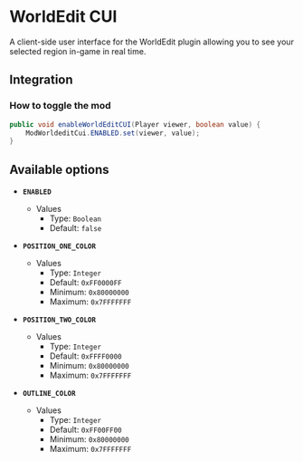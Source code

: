 # WorldEdit CUI

A client-side user interface for the WorldEdit plugin allowing you to see your selected region in-game in real time.

## Integration

### How to toggle the mod

```java
public void enableWorldEditCUI(Player viewer, boolean value) {
    ModWorldeditCui.ENABLED.set(viewer, value);
}
```

## Available options

- __`ENABLED`__
    - Values
        - Type: `Boolean`
        - Default: `false`

- __`POSITION_ONE_COLOR`__
    - Values
        - Type: `Integer`
        - Default: `0xFF0000FF`
        - Minimum: `0x80000000`
        - Maximum: `0x7FFFFFFF`

- __`POSITION_TWO_COLOR`__
    - Values
        - Type: `Integer`
        - Default: `0xFFFF0000`
        - Minimum: `0x80000000`
        - Maximum: `0x7FFFFFFF`

- __`OUTLINE_COLOR`__
    - Values
        - Type: `Integer`
        - Default: `0xFF00FF00`
        - Minimum: `0x80000000`
        - Maximum: `0x7FFFFFFF`

